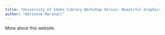 ```yaml
---
title: "University of Idaho Library Workshop Series: Beautiful Graphics with ggplot2"
author: "Adrienne Marshall"
---
```


More about this website.
